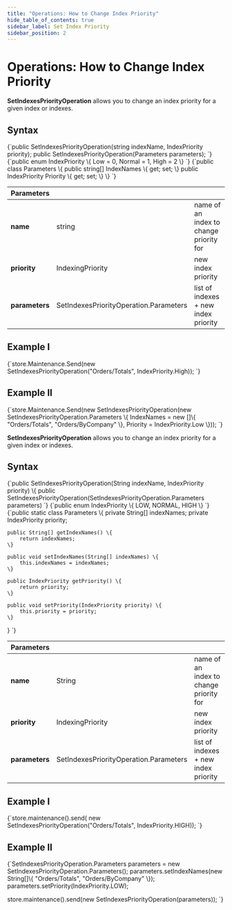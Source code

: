 ```yaml
---
title: "Operations: How to Change Index Priority"
hide_table_of_contents: true
sidebar_label: Set Index Priority
sidebar_position: 2
---
```





# Operations: How to Change Index Priority
<LanguageSwitcher supportedLanguages={supportedLanguages} />
<LanguageContent language="csharp">


**SetIndexesPriorityOperation**  allows you to change an index priority for a given index or indexes.

## Syntax

<TabItem value="set_priority_1" label="set_priority_1">
<CodeBlock language="csharp">
{`public SetIndexesPriorityOperation(string indexName, IndexPriority priority);
public SetIndexesPriorityOperation(Parameters parameters);
`}
</CodeBlock>
</TabItem>

<TabItem value="set_priority_2" label="set_priority_2">
<CodeBlock language="csharp">
{`public enum IndexPriority
\{
    Low = 0,
    Normal = 1,
    High = 2
\}
`}
</CodeBlock>
</TabItem>

<TabItem value="set_priority_3" label="set_priority_3">
<CodeBlock language="csharp">
{`public class Parameters
\{
    public string[] IndexNames \{ get; set; \}
    public IndexPriority Priority \{ get; set; \}
\}
`}
</CodeBlock>
</TabItem>

| Parameters | | |
| ------------- | ------------- | ----- |
| **name** | string | name of an index to change priority for |
| **priority** | IndexingPriority | new index priority |
| **parameters** | SetIndexesPriorityOperation.Parameters | list of indexes + new index priority |

## Example I

<TabItem value="set_priority_4" label="set_priority_4">
<CodeBlock language="csharp">
{`store.Maintenance.Send(new SetIndexesPriorityOperation("Orders/Totals", IndexPriority.High));
`}
</CodeBlock>
</TabItem>

## Example II

<TabItem value="set_priority_5" label="set_priority_5">
<CodeBlock language="csharp">
{`store.Maintenance.Send(new SetIndexesPriorityOperation(new SetIndexesPriorityOperation.Parameters
\{
    IndexNames = new []\{ "Orders/Totals", "Orders/ByCompany" \},
    Priority = IndexPriority.Low
\}));
`}
</CodeBlock>
</TabItem>


</LanguageContent>
<LanguageContent language="java">


**SetIndexesPriorityOperation**  allows you to change an index priority for a given index or indexes.

## Syntax

<TabItem value="set_priority_1" label="set_priority_1">
<CodeBlock language="java">
{`public SetIndexesPriorityOperation(String indexName, IndexPriority priority) \{
public SetIndexesPriorityOperation(SetIndexesPriorityOperation.Parameters parameters)
`}
</CodeBlock>
</TabItem>

<TabItem value="set_priority_2" label="set_priority_2">
<CodeBlock language="java">
{`public enum IndexPriority \{
    LOW,
    NORMAL,
    HIGH
\}
`}
</CodeBlock>
</TabItem>

<TabItem value="set_priority_3" label="set_priority_3">
<CodeBlock language="java">
{`public static class Parameters \{
    private String[] indexNames;
    private IndexPriority priority;

    public String[] getIndexNames() \{
        return indexNames;
    \}

    public void setIndexNames(String[] indexNames) \{
        this.indexNames = indexNames;
    \}

    public IndexPriority getPriority() \{
        return priority;
    \}

    public void setPriority(IndexPriority priority) \{
        this.priority = priority;
    \}
\}
`}
</CodeBlock>
</TabItem>

| Parameters | | |
| ------------- | ------------- | ----- |
| **name** | String | name of an index to change priority for |
| **priority** | IndexingPriority | new index priority |
| **parameters** | SetIndexesPriorityOperation.Parameters | list of indexes + new index priority |

## Example I

<TabItem value="set_priority_4" label="set_priority_4">
<CodeBlock language="java">
{`store.maintenance().send(
    new SetIndexesPriorityOperation("Orders/Totals", IndexPriority.HIGH));
`}
</CodeBlock>
</TabItem>

## Example II

<TabItem value="set_priority_5" label="set_priority_5">
<CodeBlock language="java">
{`SetIndexesPriorityOperation.Parameters parameters = new SetIndexesPriorityOperation.Parameters();
parameters.setIndexNames(new String[]\{ "Orders/Totals", "Orders/ByCompany" \});
parameters.setPriority(IndexPriority.LOW);

store.maintenance().send(new SetIndexesPriorityOperation(parameters));
`}
</CodeBlock>
</TabItem>


</LanguageContent>

<!---
### Indexes
- [What are Indexes](../../../../indexes/what-are-indexes)
- [Creating and Deploying Indexes](../../../../indexes/creating-and-deploying)

### Server
- [Index Administration](../../../../server/administration/index-administration)

### Operations
- [How to Change Index Lock Mode](../../../../client-api/operations/maintenance/indexes/set-index-lock)


-->